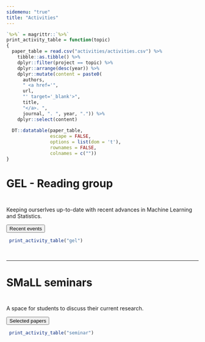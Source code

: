 ```yaml
---
sidemenu: "true"
title: "Activities"
---
```


```r
`%>%` = magrittr::`%>%`
print_activity_table = function(topic)
{
  paper_table = read.csv("activities/activities.csv") %>% 
    tibble::as.tibble() %>%
    dplyr::filter(project == topic) %>%
    dplyr::arrange(desc(year)) %>%
    dplyr::mutate(content = paste0(
      authors, 
      " <a href='",
      url,
      "' target='_blank'>",
      title,
      "</a>. ",
      journal, ". ", year, ".")) %>%
    dplyr::select(content)
  
  DT::datatable(paper_table,
                escape = FALSE,
                options = list(dom = 't'),
                rownames = FALSE,
                colnames = c(""))
}
```

# GEL - Reading group

<center>
![](./figures/blank.png){width=10px}
</center>

Keeping ourserlves up-to-date with
recent advances in Machine Learning and Statistics.

<div class="toggle"><button>Recent events</button>
```r
 print_activity_table("gel")
```
</div>

<br>

***
  
# SMaLL seminars

<center>
![](./figures/blank.png){width=10px}
</center>

A space for students to discuss their current research.

<div class="toggle"><button>Selected papers</button>
```r
 print_activity_table("seminar")
```
</div>

